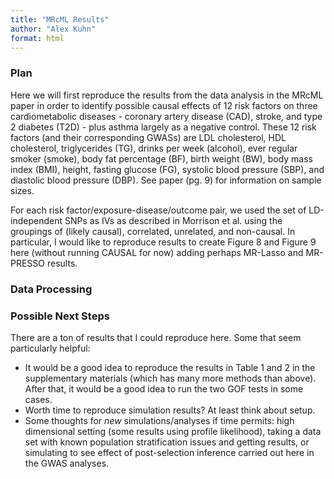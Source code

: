 ```yaml
---
title: "MRcML Results"
author: "Alex Kuhn"
format: html
---
```


### Plan
Here we will first reproduce the results from the data analysis in the MRcML paper in order to identify possible causal effects of 12 risk factors on three cardiometabolic diseases - coronary artery disease (CAD), stroke, and type 2 diabetes (T2D) - plus asthma largely as a negative control. These 12 risk factors (and their corresponding GWASs) are LDL cholesterol, HDL cholesterol, triglycerides (TG), drinks per week (alcohol), ever regular smoker (smoke), body fat percentage (BF), birth weight (BW), body mass index (BMI),  height, fasting glucose (FG), systolic blood pressure (SBP), and diastolic blood pressure (DBP). See paper (pg. 9) for information on sample sizes. 

For each risk factor/exposure-disease/outcome pair, we used the set of LD-independent SNPs as IVs as described in Morrison et al. using the groupings of (likely causal), correlated, unrelated, and non-causal. In particular, I would like to reproduce results to create Figure 8 and Figure 9 here (without running CAUSAL for now) adding perhaps MR-Lasso and MR-PRESSO results. 

### Data Processing


### Possible Next Steps

There are a ton of results that I could reproduce here. Some that seem particularly helpful:

  * It would be a good idea to reproduce the results in Table 1 and 2 in the supplementary materials (which has many more methods than above). After that, it would be a good idea to run the two GOF tests in some cases. 
  * Worth time to reproduce simulation results? At least think about setup. 
  * Some thoughts for _new_ simulations/analyses if time permits: high dimensional setting (some results using profile likelihood), taking a data set with known population stratification issues and getting results, or simulating to see effect of post-selection inference carried out here in the GWAS analyses. 
